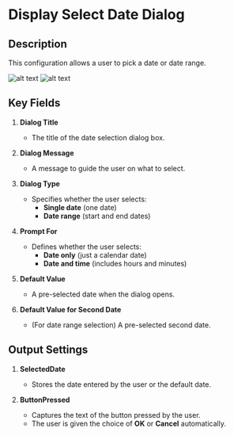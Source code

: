 # Display Select Date Dialog

## Description

This configuration allows a user to pick a date or date range.

![alt text](../../../assets/message-boxes/display-select-date-dialog1.png)
![alt text](../../../assets/message-boxes/display-select-date-dialog2.png)

## **Key Fields**

1. **Dialog Title**

   - The title of the date selection dialog box.  

2. **Dialog Message**  
   - A message to guide the user on what to select.  

3. **Dialog Type**  
   - Specifies whether the user selects:  
     - **Single date** (one date)  
     - **Date range** (start and end dates)  

4. **Prompt For**  
   - Defines whether the user selects:  
     - **Date only** (just a calendar date)  
     - **Date and time** (includes hours and minutes)  

5. **Default Value**  
   - A pre-selected date when the dialog opens.  

6. **Default Value for Second Date**  
   - (For date range selection) A pre-selected second date.

## **Output Settings**

1. **SelectedDate**  
   - Stores the date entered by the user or the default date.  

2. **ButtonPressed**  
   - Captures the text of the button pressed by the user.  
   - The user is given the choice of **OK** or **Cancel** automatically.  